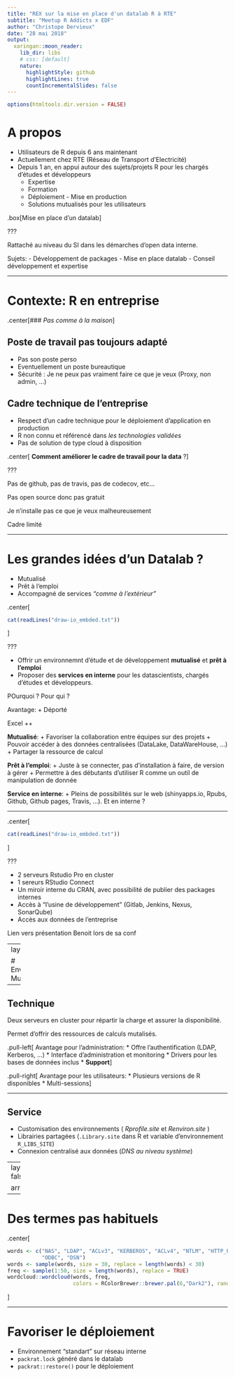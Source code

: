 ```yaml
---
title: "REX sur la mise en place d'un datalab R à RTE"
subtitle: "Meetup R Addicts x EDF"
author: "Christope Dervieux"
date: "28 mai 2018"
output:
  xaringan::moon_reader:
    lib_dir: libs
    # css: [default]
    nature:
      highlightStyle: github
      highlightLines: true
      countIncrementalSlides: false
---
```


```r
options(htmltools.dir.version = FALSE)
```

# A propos

* Utilisateurs de R depuis 6 ans maintenant
* Actuellement chez RTE (Réseau de Transport d'Electricité)
* Depuis 1 an, en appui autour des sujets/projets R pour les chargés d'études et développeurs
  * Expertise
  * Formation
  * Déploiement - Mise en production
  * Solutions mutualisés pour les utilisateurs
  
.box[Mise en place d'un datalab]

???

Rattaché au niveau du SI dans les démarches d'open data interne.

Sujets:
- Développement de packages
- Mise en place datalab
- Conseil développement et expertise

---

# Contexte: R en entreprise

.center[### _Pas comme à la maison_]

##  Poste de travail pas toujours adapté

+ Pas son poste perso
+ Eventuellement un poste bureautique
+ Sécurité : Je ne peux pas vraiment faire ce que je veux (Proxy, non admin, ...)

## Cadre technique de l'entreprise

+ Respect d'un cadre technique pour le déploiement d'application en production
+ R non connu et référencé dans _les technologies validées_
+ Pas de solution de type cloud à disposition

.center[ **Comment améliorer le cadre de travail pour la data** ?]

???

Pas de github, pas de travis, pas de codecov, etc... 

Pas open source donc pas gratuit

Je n'installe pas ce que je veux malheureusement 

Cadre limité

---

# Les grandes idées d'un Datalab ?

+ Mutualisé
+ Prêt à l'emploi
+ Accompagné de services _"comme à l'extérieur"_

.center[

```r
cat(readLines("draw-io_embded.txt"))
```

]

???

+ Offrir un environnemnt d'étude et de développement **mutualisé** et **prêt à l'emploi** 
+ Proposer des **services en interne** pour les datascientists, chargés d'études et développeurs.

POurquoi ? Pour qui ?

Avantage: 
+ Déporté

Excel ++

**Mutualisé**: 
+ Favoriser la collaboration entre équipes sur des projets
+ Pouvoir accéder à des données centralisées (DataLake, DataWareHouse, ...)
+ Partager la ressource de calcul

**Prêt à l'emploi**:
+ Juste à se connecter, pas d'installation à faire, de version à gérer
+ Permettre à des débutants d'utiliser R comme un outil de manipulation de donnée

**Service en interne**:
+ Pleins de possibilités sur le web (shinyapps.io, Rpubs, Github, Github pages, Travis, ...). Et en interne ?


---

.center[

```r
cat(readLines("draw-io_embded.txt"))
```

]

???

+ 2 serveurs Rstudio Pro en cluster
+ 1 sereurs RStudio Connect
+ Un miroir interne du CRAN, avec possibilité de publier des packages internes
+ Accès à "l'usine de développement" (Gitlab, Jenkins, Nexus, SonarQube)
+ Accès aux données de l'entreprise

Lien vers présentation Benoit lors de sa conf

---
layout: true

# Environnement Mutualisé
---

## Technique

Deux serveurs en cluster pour répartir la charge et assurer la disponibilité. 

Permet d'offrir des ressources de calculs mutalisés.

.pull-left[
Avantage pour l'administration:
* Offre l'authentification (LDAP, Kerberos, ...)
* Interface d'administration et monitoring
* Drivers pour les bases de données inclus
* **Support**
]

.pull-right[
Avantage pour les utilisateurs:
* Plusieurs versions de R disponibles
* Multi-sessions
]

---

## Service

+ Customisation des environnements ( _Rprofile.site_ et _Renviron.site_ )
+ Librairies partagées (`.Library.site` dans R et variable d'environnement `R_LIBS_SITE`)
+ Connexion centralisé aux données (_DNS au niveau système_)


---
layout: false

arret

---

# Des termes pas habituels

.center[
```r
words <- c("NAS", "LDAP", "ACLv3", "KERBEROS", "ACLv4", "NTLM", "HTTP_PROXY", "Redhat", "PAM", "CLI",
           "ODBC", "DSN")
words <- sample(words, size = 30, replace = length(words) < 30)
freq <- sample(1:50, size = length(words), replace = TRUE)
wordcloud::wordcloud(words, freq, 
                     colors = RColorBrewer::brewer.pal(6,"Dark2"), random.color = TRUE, rot.per = 0.1)
```
]

---

# Favoriser le déploiement

+ Environnement "standart" sur réseau interne
+ `packrat.lock` généré dans le datalab 
+ `packrat::restore()` pour le déploiement
